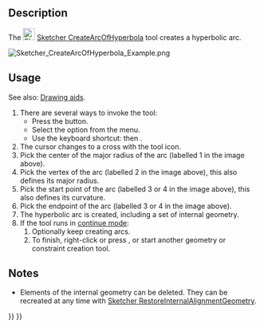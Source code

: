 <languages/>
<translate>

<!--T:8-->
{{Docnav
|[[Sketcher_CreateArcOfEllipse|Elliptical Arc]]
|[[Sketcher_CreateArcOfParabola|Parabolic Arc]]
|[[Sketcher_Workbench|Sketcher]]
|IconL=Sketcher_CreateArcOfEllipse.svg
|IconR=Sketcher_CreateArcOfParabola.svg
|IconC=Workbench_Sketcher.svg
}}

<!--T:1-->
{{GuiCommand
|Name=Sketcher CreateArcOfHyperbola
|MenuLocation=Sketch → Geometries → Hyperbolic Arc
|Workbenches=[[Sketcher_Workbench|Sketcher]]
|Shortcut={{KEY|G}} {{KEY|H}}
|Version=0.17
|SeeAlso=[[Sketcher_CreateArcOfParabola|Sketcher CreateArcOfParabola]]
}}

==Description== <!--T:2-->

<!--T:3-->
The [[Image:Sketcher_CreateArcOfHyperbola.svg|24px]] [[Sketcher_CreateArcOfHyperbola|Sketcher CreateArcOfHyperbola]] tool creates a hyperbolic arc.

</translate>
[[Image:Sketcher_CreateArcOfHyperbola_Example.png]]
<translate>
<!--T:12-->
{{Caption|Arc of hyperbola (white) with internal geometry (dark yellow)}}

==Usage== <!--T:5-->

<!--T:13-->
See also: [[Sketcher_Workbench#Drawing_aids|Drawing aids]].

<!--T:6-->
# There are several ways to invoke the tool:
#* Press the {{Button|[[Image:Sketcher_CreateArcOfHyperbola.svg|16px]] [[Sketcher_CreateArcOfHyperbola|Hyperbolic Arc]]}} button.
#* Select the {{MenuCommand|Sketch → Geometries → [[Image:Sketcher_CreateArcOfHyperbola.svg|16px]] Hyperbolic Arc}} option from the menu.
#* Use the keyboard shortcut: {{KEY|G}} then {{KEY|H}}.
# The cursor changes to a cross with the tool icon.
# Pick the center of the major radius of the arc (labelled 1 in the image above).
# Pick the vertex of the arc (labelled 2 in the image above), this also defines its major radius.
# Pick the start point of the arc (labelled 3 or 4 in the image above), this also defines its curvature.
# Pick the endpoint of the arc (labelled 3 or 4 in the image above).
# The hyperbolic arc is created, including a set of internal geometry.
# If the tool runs in [[Sketcher_Workbench#Continue_modes|continue mode]]:
## Optionally keep creating arcs.
## To finish, right-click or press {{KEY|Esc}}, or start another geometry or constraint creation tool.

==Notes== <!--T:14-->

<!--T:15-->
* Elements of the internal geometry can be deleted. They can be recreated at any time with [[Sketcher_RestoreInternalAlignmentGeometry|Sketcher RestoreInternalAlignmentGeometry]].


<!--T:9-->
{{Docnav
|[[Sketcher_CreateArcOfEllipse|Arc of ellipse]]
|[[Sketcher_CreateArcOfParabola|Arc of parabola]]
|[[Sketcher_Workbench|Sketcher]]
|IconL=Sketcher_CreateArcOfEllipse.svg
|IconR=Sketcher_CreateArcOfParabola.svg
|IconC=Workbench_Sketcher.svg
}}

</translate>
{{Sketcher_Tools_navi{{#translation:}}}}
{{Userdocnavi{{#translation:}}}}